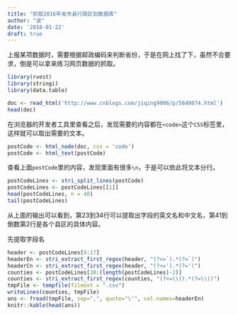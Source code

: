 ```yaml
---
title: "抓取2016年省市县行政区划数据库"
author: "波"
date: '2018-01-22'
draft: true
---
```


上报某项数据时，需要根据邮政编码来判断省份，于是在网上找了下，虽然不合要求，倒是可以拿来练习网页数据的抓取。

```r
library(rvest)
library(stringi)
library(data.table)
```

```r
doc <- read_html('http://www.cnblogs.com/jiqing9006/p/5849874.html')
head(doc)
```

在浏览器的开发者工具里查看之后，发现需要的内容都在`<code>`这个`CSS`标签里，这样就可以取出需要的文本。

```r
postCode <- html_node(doc, css = 'code')
postCode <- html_text(postCode)
```

查看上面`postCode`里的内容，发现里面有很多`\n`，于是可以依此将文本分行。

```r
postCodeLines <- stri_split_lines(postCode)
postCodeLines <- postCodeLines[[1]]
head(postCodeLines, n = 40)
tail(postCodeLines)
```

从上面的输出可以看到，第23到34行可以提取出字段的英文名和中文名，第41到倒数第2行是各个县区的具体内容。

先提取字段名

```r
header <- postCodeLines[9:17]
headerEn <- stri_extract_first_regex(header, "(?<=`).*(?=`)")
headerCn <- stri_extract_first_regex(header, "(?<=').*(?=')")
counties <- postCodeLines[30:(length(postCodeLines)-2)]
counties <- stri_extract_first_regex(counties, "(?<=\\().*(?=\\))")
tmpFile <- tempfile(fileext = ".csv")
writeLines(counties, tmpFile)
ans <- fread(tmpFile, sep=",", quote="\'", col.names=headerEn)
knitr::kable(head(ans))
```
